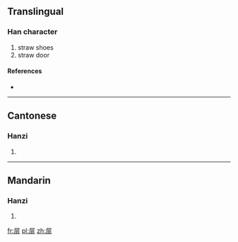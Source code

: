 ==Translingual==

===Han character===
{{Han char|rn=44|rad=尸|as=08|sn=11|four=7721<sub>1</sub>|canj=尸中一卜 (SLMY), X尸中一卜 (XSLMY)}}

# straw shoes
# straw door

====References====
* {{Han ref|kx=0302.290|dkj=07738|dj=0600.100|hdz=20977.060|uh=5C5D|ud=23645|bh=B151|bd=45393}}

----

==Cantonese==

===Hanzi===
{{yue-hanzi|jyut=[[fei2]], [[fei6]]|y=fei2, fei6}}

# {{defn|lang=yue|sort=尸08}}

----

==Mandarin==

===Hanzi===
{{cmn-hanzi|pin=[[fèi]] ([[fei4]])|wg=fei<sup>4</sup>}}

# {{defn|lang=cmn|sort=尸08}}

[[fr:屝]]
[[pl:屝]]
[[zh:屝]]